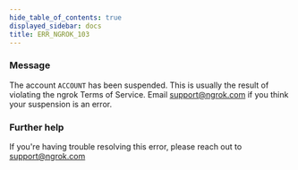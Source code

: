 ```yaml
---
hide_table_of_contents: true
displayed_sidebar: docs
title: ERR_NGROK_103
---
```


### Message

The account `ACCOUNT` has been suspended.
This is usually the result of violating the ngrok Terms of Service.
Email support@ngrok.com if you think your suspension is an error.

### Further help

If you're having trouble resolving this error, please reach out to [support@ngrok.com](mailto:support@ngrok.com?subject=Help%20with%20ERR_NGROK_103)
